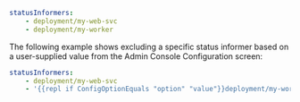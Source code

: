 ```yaml
statusInformers:
    - deployment/my-web-svc
    - deployment/my-worker
```
The following example shows excluding a specific status informer based on a user-supplied value from the Admin Console Configuration screen:
```yaml
statusInformers:
    - deployment/my-web-svc
    - '{{repl if ConfigOptionEquals "option" "value"}}deployment/my-worker{{repl else}}{{repl end}}'
```
